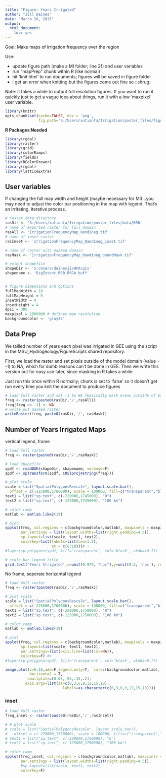 ```yaml
---
title: "Figure: Years Irrigated"
author: "Jill Deines"
date: "March 16, 2017"
output: 
  html_document:
    toc: yes
---
```


Goal: Make maps of irrigation frequency over the region

Use: 

* update figure path (make a MI folder; line 21) and user variables
* run "mapPrep" chunk within R (like normal)
* hit 'knit html' to run documents; figures will be saved in figure folder
* i get an error when knitting but the figures come out fine so ::shrug::

Note: it takes a while to output full resolution figures. If you want to run it quickly just to get a vague idea about things, run it with a low 'maxpixel' user variable.


```r
library(knitr)
opts_chunk$set(cache=FALSE, dev = 'png',
               fig.path='S:/Users/xutianfa/Irrigation/poster_files/figures/RRB/YearMap/')
```

**R Packages Needed**

```r
library(rgdal)
library(raster)
library(grid)
library(colorRamps)
library(fields)
library(RColorBrewer)
library(rgdal)
library(latticeExtra)
```

## User variables
If changing the full map width and height (maybe necessary for MI)...you may need to adjust the color bar positioning in the map with legend. That's an irritating, iterative process. 

```r
# raster data directory
rasDir <- 'S:/Users/xutianfa/Irrigation/poster_files/data/RRB'
# name of exported raster for full domain
rasAll <- 'IrrigationFrequencyMap_0and1neg.tif'
# name of inset raster
rasInset <- 'IrrigationFrequencyMap_0and1neg_inset.tif'

# name of raster with masked domain
rasMask <- 'IrrigationFrequencyMap_0and1neg_boundMask.tif'

# extent shapefile
shapeDir <- 'S:/Users/deinesji/HPA/gis'
shapename <- 'BigExtent_RRB_RRCA_buff'


# figure dimensions and options
fullMapWidth = 10
fullMapHeight = 5
insetWidth = 4
insetHeight = 4
dpii = 300
maxpixel = 1500000 # defines map resolution
backgroundcolor <- 'gray32'
```


## Data Prep
We tallied number of years each pixel was irrigated in GEE using the script in the MSU_Hydrogeology/FigureScripts shared repository.

First, we load the raster and set pixels outside of the model domain (value = -1) to NA, which for dumb reasons can't be done in GEE. Then we write this version out for easy use later, since masking in R takes a while.

Just run this once within R normally; chunk is set to 'false' so it doesn't get run every time you knit the document to produce figures

```r
# load full raster and set -1 to NA (basically mask areas outside of Extent)
freq <- raster(paste0(rasDir,'/',rasAll))
freq[freq == -1] <- NA
# write out masked raster
writeRaster(freq, paste0(rasDir,'/', rasMask))
```


## Number of Years Irrigated Maps

vertical legend, frame

```r
# load full raster
freq <- raster(paste0(rasDir,'/',rasMask))

# load shapefile
spdf <- readOGR(shapeDir, shapename, verbose=F)
spdf <- spTransform(spdf, CRS(proj4string(freq)))

# plot scale
scale = list("SpatialPolygonsRescale", layout.scale.bar(), 
  offset = c(-225000,1760000), scale = 100000, fill=c("transparent","black"))
text1 = list("sp.text", c(-220000,1745000), "0")
text2 = list("sp.text", c(-125000,1745000), "100 km")

# color ramp 
matlab <- matlab.like2(19)

# plot
spplot(freq, col.regions = c(backgroundcolor,matlab), maxpixels = maxpixel,
       par.settings = list(layout.widths=list(right.padding=4.5)),
       sp.layout=list(scale, text1, text2),
       colorkey=list(labels=list(cex=1.2),
                     at = c(0:18)))# +
#layer(sp.polygons(spdf, fill='transparent', col='black', alpha=0.7))

# scale bar legend title
grid.text('Years Irrigated',x=unit(0.975, "npc"),y=unit(0.5, 'npc'), rot=-90, gp=gpar(fontsize=18))
```

No frame, seperate horizontal legend

```r
# load full raster
freq <- raster(paste0(rasDir,'/',rasMask))

# plot scale
scale = list("SpatialPolygonsRescale", layout.scale.bar(), 
  offset = c(-225000,1760000), scale = 100000, fill=c("transparent","black"))
text1 = list("sp.text", c(-220000,1750000), "0")
text2 = list("sp.text", c(-125000,1750000), "100 km")

# color ramp 
matlab <- matlab.like2(19)

# plot
spplot(freq, col.regions = c(backgroundcolor,matlab), maxpixels = maxpixel,
       sp.layout=list(scale, text1, text2), 
       par.settings=list(axis.line=list(col=NA)), 
       colorkey=F) #+
#layer(sp.polygons(spdf, fill='transparent', col='black', alpha=0.7))

image.plot(z=0:18,add=F,legend.only=T,  col=c(backgroundcolor,matlab), 
           horizontal = T,
          smallplot=c(0.05,.95,.15,.2), 
         axis.args=list(at=c(0,3,6,9,12,15,18), 
                          labels=as.character(c(0,3,6,9,12,15,18))))

```

### inset

```r
# load full raster
freq_inset <- raster(paste0(rasDir,'/',rasInset))

# # plot scale
# scale = list("SpatialPolygonsRescale", layout.scale.bar(), 
#   offset = c(-225000,1760000), scale = 100000, fill=c("transparent","black"))
# text1 = list("sp.text", c(-220000,1750000), "0")
# text2 = list("sp.text", c(-125000,1750000), "100 km")

# color ramp 
spplot(freq_inset, col.regions = c(backgroundcolor,matlab), maxpixels = 200000,
       par.settings = list(layout.widths=list(right.padding=4.5)),
       #sp.layout=list(scale, text1, text2),
       colorkey=F)

```


